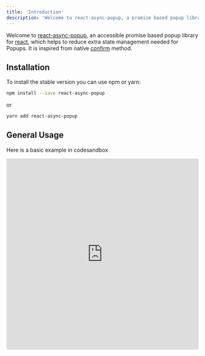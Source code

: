 ```yaml
---
title: 'Introduction'
description: 'Welcome to react-async-popup, a promise based popup library for react, which helps to recude extra state management needed for Popups'
---
```


Welcome to [react-async-popup](https://github.com/aadilhasan/react-async-popup), an accessible promise based popup library for [react](https://reactjs.org/), which helps to reduce extra state management needed for Popups.
It is inspired from native [confirm](https://developer.mozilla.org/en-US/docs/Web/API/Window/confirm) method.

## Installation

To install the stable version you can use npm or yarn:

```bash
npm install --save react-async-popup
```

or

```bash
yarn add react-async-popup
```

## General Usage

Here is a basic example in codesandbox

<iframe
  src='https://codesandbox.io/embed/react-async-popup-basic-example-tjcpp?fontsize=14&hidenavigation=1&theme=dark'
  style='width:100%; height:500px; border:0; border-radius: 4px; overflow:hidden;'
  title='react-async-popup-basic-example'
  allow='accelerometer; ambient-light-sensor; camera; encrypted-media; geolocation; gyroscope; hid; microphone; midi; payment; usb; vr'
  sandbox='allow-forms allow-modals allow-popups allow-presentation allow-same-origin allow-scripts'
></iframe>
